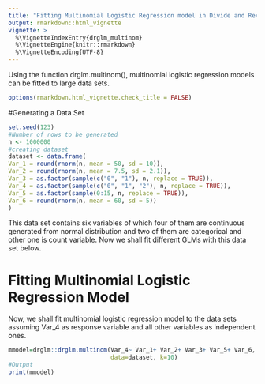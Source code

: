 ---
title: "Fitting Multinomial Logistic Regression model in Divide and Recombine approach to Large Data Sets"
output: rmarkdown::html_vignette
vignette: >
  %\VignetteIndexEntry{drglm_multinom}
  %\VignetteEngine{knitr::rmarkdown}
  %\VignetteEncoding{UTF-8}
---
 

Using the function drglm.multinom(), multinomial logistic regression models can be fitted to large data sets. 


```{r setup, include=FALSE}
options(rmarkdown.html_vignette.check_title = FALSE)
```

#Generating a Data Set

```{r}
set.seed(123)
#Number of rows to be generated
n <- 1000000
#creating dataset
dataset <- data.frame( 
Var_1 = round(rnorm(n, mean = 50, sd = 10)), 
Var_2 = round(rnorm(n, mean = 7.5, sd = 2.1)), 
Var_3 = as.factor(sample(c("0", "1"), n, replace = TRUE)), 
Var_4 = as.factor(sample(c("0", "1", "2"), n, replace = TRUE)), 
Var_5 = as.factor(sample(0:15, n, replace = TRUE)), 
Var_6 = round(rnorm(n, mean = 60, sd = 5))
)

```
This data set contains six variables of which four of them are continuous generated from normal distribution and two of them are categorical and other one is count variable. Now we shall fit different GLMs with this data set below. 


# Fitting Multinomial Logistic Regression Model

Now, we shall fit multinomial logistic regression model to the data sets assuming Var_4 as response variable and all other variables as independent ones. 

```{r}

mmodel=drglm::drglm.multinom(Var_4~ Var_1+ Var_2+ Var_3+ Var_5+ Var_6, 
                             data=dataset, k=10)
#Output
print(mmodel)
```
